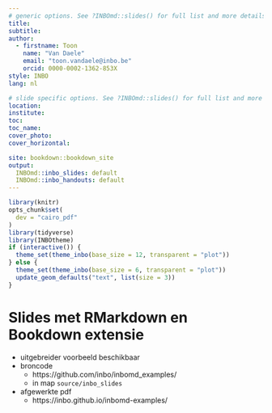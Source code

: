 ```yaml
--- 
# generic options. See ?INBOmd::slides() for full list and more details.
title:
subtitle:
author: 
  - firstname: Toon
    name: "Van Daele"
    email: "toon.vandaele@inbo.be"
    orcid: 0000-0002-1362-853X
style: INBO
lang: nl

# slide specific options. See ?INBOmd::slides() for full list and more details.
location:
institute:
toc:
toc_name:
cover_photo:
cover_horizontal:

site: bookdown::bookdown_site
output:
  INBOmd::inbo_slides: default
  INBOmd::inbo_handouts: default
---
```


```r
library(knitr)
opts_chunk$set(
  dev = "cairo_pdf"
)
library(tidyverse)
library(INBOtheme)
if (interactive()) {
  theme_set(theme_inbo(base_size = 12, transparent = "plot"))
} else {
  theme_set(theme_inbo(base_size = 6, transparent = "plot"))
  update_geom_defaults("text", list(size = 3))
}
```

# Slides met RMarkdown en Bookdown extensie

- uitgebreider voorbeeld beschikbaar
- broncode
    - https://github.com/inbo/inbomd_examples/
    - in map `source/inbo_slides`
- afgewerkte pdf
    - https://inbo.github.io/inbomd-examples/
